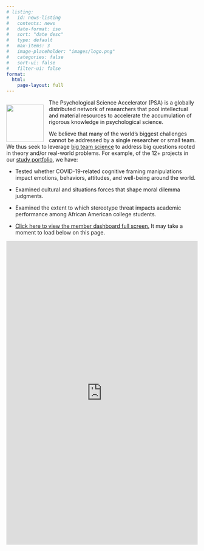 ```yaml
---
# listing:
#   id: news-listing
#   contents: news
#   date-format: iso
#   sort: "date desc"
#   type: default
#   max-items: 3
#   image-placeholder: "images/logo.png"
#   categories: false
#   sort-ui: false
#   filter-ui: false
format: 
  html: 
    page-layout: full
---
```


<img src="images/logo.png" style="float:left; padding: 1em 1em 0 0; width: 7em; min-width: 50px;"/>

The Psychological Science Accelerator (PSA) is a globally distributed network of researchers that pool intellectual and material resources to accelerate the accumulation of rigorous knowledge in psychological science.

We believe that many of the world's biggest challenges cannot be addressed by a single researcher or small team. We thus seek to leverage [big team science](https://www.nature.com/articles/d41586-022-00150-2) to address big questions rooted in theory and/or real-world problems. For example, of the 12+ projects in our [study portfolio](projects.html), we have:

-   Tested whether COVID-19-related cognitive framing manipulations impact emotions, behaviors, attitudes, and well-being around the world.

-   Examined cultural and situations forces that shape moral dilemma judgments.

-   Examined the extent to which stereotype threat impacts academic performance among African American college students.

- <a href = "https://shiny.thedoomlab.com/psadata/MemberMap" target = "_blank"> Click here to view the member dashboard full screen.</a> It may take a moment to load below on this page. 

::: {.iframe-container}
<iframe src="https://shiny.thedoomlab.com/psadata/MemberMap" width="100%" height="800" style="border:none;"></iframe>
:::